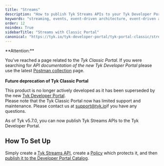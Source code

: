 ```yaml
---
title: "Streams"
description: "How to publish Tyk Streams APIs to your Tyk Developer Portal"
keywords: "streaming, events, event-driven architecture, event-driven architectures, kafka"
order: 12
noindex: True
sidebarTitle: "Streams with Classic Portal"
canonical: "https://tyk.io/tyk-developer-portal/tyk-portal-classic/streams"
---
```



<Warning>
**Attention:**

You’ve reached a page related to the *Tyk Classic Portal*. If you were searching for *API documentation of the new Tyk
Developer Portal* please use the latest
[Postman collection](/5.8/product-stack/tyk-enterprise-developer-portal/api-documentation/tyk-edp-api) page.
<br />
<br />
**Future deprecation of Tyk Classic Portal**

This product is no longer actively developed as it
has been superseded by the new [Tyk Developer Portal](/5.8/portal/overview/intro).
<br />
Please note that the Tyk Classic Portal now has limited support and maintenance. Please contact us at
[support@tyk.io](<mailto:support@tyk.io?subject=Tyk classic developer portal>)if you have any questions.
</Warning>


As of Tyk v5.7.0, you can now publish Tyk Streams APIs to the Tyk Developer Portal.

## How To Set Up

Simply create a [Tyk Streams API](/5.8/api-management/event-driven-apis#getting-started), create a [Policy](/5.8/api-management/gateway-config-managing-classic#create-a-security-policy-with-the-dashboard) which protects it, and then [publish it to the Developer Portal Catalog](/5.8/portal/overview/getting-started#publish-an-api-product).